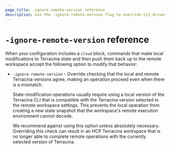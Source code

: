 ```yaml
---
page_title: -ignore-remote-version reference
description: Use the -ignore-remote-version flag to override CLI-driven commands for HCP Terracina runs.
---
```


# `-ignore-remote-version` reference

When your configuration includes a `cloud` block, commands that
make local modifications to Terracina state and then push them back up to the remote workspace
accept the following option to modify that behavior:

- `-ignore-remote-version` - Override checking that the local and remote
  Terracina versions agree, making an operation proceed even when there is
  a mismatch.

  State-modification operations usually require using a local version of the
  Terracina CLI that is compatible with the Terracina version selected
  in the remote workspace settings. This prevents the
  local operation from creating a new state snapshot that the workspace's
  remote execution environment cannot decode.

  We recommend against using this option unless absolutely necessary. Overriding this check can result
  in an HCP Terracina workspace that is no longer able to complete remote operations with the currently
  selected version of Terracina.
